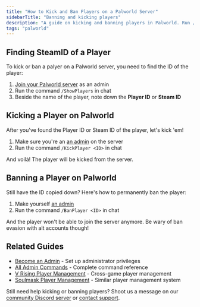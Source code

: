 ---
title: "How to Kick and Ban Players on a Palworld Server"
sidebarTitle: "Banning and kicking players"
description: "A guide on kicking and banning players in Palworld. Run /KickPlayer <ID> or /BanPlayer <ID> in chat."
tags: "palworld"
---

## Finding SteamID of a Player
To kick or ban a palyer on a Palworld server, you need to find the ID of the player:

1. [Join your Palworld server](./join-server) as an admin
2. Run the command `/ShowPlayers` in chat
3. Beside the name of the player, note down the **Player ID** or **Steam ID**

## Kicking a Player on Palworld
After you've found the Player ID or Steam ID of the player, let's kick 'em!

1. Make sure you're an [an admin](./become-an-admin) on the server
2. Run the command `/KickPlayer <ID>` in chat

And voilà! The player will be kicked from the server.

## Banning a Player on Palworld
Still have the ID copied down? Here's how to permanently ban the player:

1. Make yourself [an admin](./become-an-admin)
2. Run the command `/BanPlayer <ID>` in chat

And the player won't be able to join the server anymore. Be wary of ban evasion with alt accounts though!

## Related Guides

- [Become an Admin](/games/palworld/become-an-admin) - Set up administrator privileges
- [All Admin Commands](/games/palworld/all-admin-commands) - Complete command reference
- [V Rising Player Management](/games/vrising/ban-and-kick-players) - Cross-game player management
- [Soulmask Player Management](/games/soulmask/banning-and-unbanning-players) - Similar player management system

Still need help kicking or banning players? Shoot us a message on our
[community Discord server](https://berrybyte.net/discord) or [contact support](https://berrybyte.net/support).